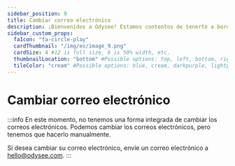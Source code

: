 ---
sidebar_position: 9
title: Cambiar correo electrónico
description: ¡Bienvenidos a Odysee! Estamos contentos de tenerte a bordo.
sidebar_custom_props:
  faIcon: "fa-circle-play"
  cardThumbnail: "/img/es/image_9.png"
  cardSize: 4 #12 is full size, 6 is 50% width, etc.
  thumbnailLocation: "bottom" #Possible options: top, left, bottom, right, none
  tileColor: "cream" #Possible options: blue, cream, darkpurple, lightpurple, mauve, orange, pink, none
---

# Cambiar correo electrónico

:::info
En este momento, no tenemos una forma integrada de cambiar los correos electrónicos. Podemos cambiar los correos electrónicos, pero tenemos que hacerlo manualmente.

Si desea cambiar su correo electrónico, envíe un correo electrónico a hello@odysee.com.
:::